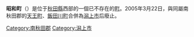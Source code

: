 {{日本町村 (廢除)|
自治體名=昭和|
町村=町|
町村章=|
日文原名=昭和町|
平假名=しょうわまち|
羅馬字拼音=Shōwa-machi |
廢除時間=2005年3月22日|
廢除理由=新設合併|
廢除時處置='''昭和町'''、[[飯田川町|飯田川町]]、[[天王町|天王町]] → [[潟上市|潟上市]]|
現在自治體=潟上市|
都道府縣=秋田縣|
支廳=|
郡=南秋田郡|
郡連結= |
編號=05362-7|
面積=40.35|
邊界未定=|
人口=8,638|
統計時間=2005年3月1日|
自治體=|
樹=|
花=|
其他象徵物=|
其他象徵=|
郵遞區號=018-1401|
所在地=南秋田郡昭和町大久保字堤之上1-3|
電話號碼=18-855-5110|
外部連結= |
經度=|
緯度=|
地圖=[[File:Akita_Showa.png|200px]]
}}
'''昭和町'''（{{jpn|j=昭和町|hg=しょうわまち|rm=Shōwa machi|f=y}}）是位于[[秋田縣|秋田縣]]西部的一個已不存在的[[町|町]]。2005年3月22日，與同屬南秋田郡的[[天王町|天王町]]、[[飯田川町|飯田川町]]合併為[[潟上市|潟上市]]后廢止。

{{秋田縣}}{{Authority control}}

[[Category:南秋田郡|Category:南秋田郡]]
[[Category:潟上市|Category:潟上市]]